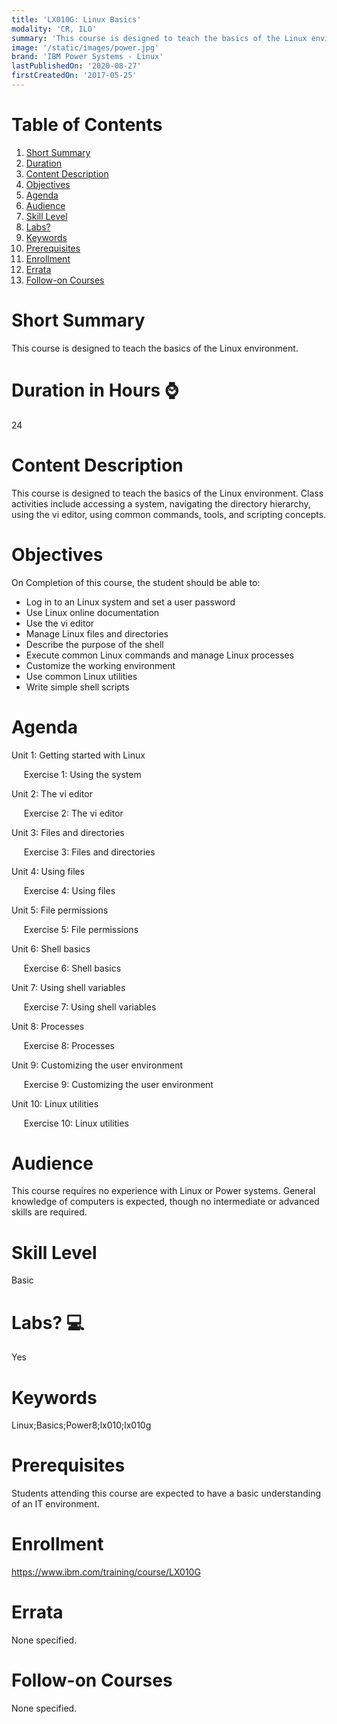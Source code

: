 ```yaml
---
title: 'LX010G: Linux Basics'
modality: 'CR, ILO'
summary: 'This course is designed to teach the basics of the Linux environment.'
image: '/static/images/power.jpg'
brand: 'IBM Power Systems - Linux'
lastPublishedOn: '2020-08-27'
firstCreatedOn: '2017-05-25'
---
```

# Table of Contents
1.  [Short Summary](#short-summary)
2.  [Duration](#duration-in-hours-)
3.  [Content Description](#content-description)
4.  [Objectives](#objectives)
5.  [Agenda](#agenda)
6.  [Audience](#audience)
7.  [Skill Level](#skill-level)
8.  [Labs?](#labs-)
9.  [Keywords](#keywords)
10. [Prerequisites](#prerequisites)
11. [Enrollment](#enrollment)
12. [Errata](#errata)
13. [Follow-on Courses](#follow-on-courses)

# Short Summary
This course is designed to teach the basics of the Linux environment.

# Duration in Hours ⌚
24

# Content Description
<p>This course is designed to teach the basics of the Linux environment. Class activities include accessing a system, navigating the directory hierarchy, using the vi editor, using common commands, tools, and scripting concepts.</p>

# Objectives
<p>On Completion of this course, the student should be able to:</p>

<ul>
	<li>Log in to an Linux system and set a user password</li>
	<li>Use Linux online documentation</li>
	<li>Use the vi editor</li>
	<li>Manage Linux files and directories</li>
	<li>Describe the purpose of the shell</li>
	<li>Execute common Linux commands and manage Linux processes</li>
	<li>Customize the working environment</li>
	<li>Use common Linux utilities</li>
	<li>Write simple shell scripts</li>
</ul>

# Agenda
<p>Unit 1: Getting started with Linux</p><p>&nbsp;&nbsp;&nbsp;&nbsp; Exercise 1: Using the system</p><p>Unit 2: The vi editor</p><p>&nbsp;&nbsp;&nbsp;&nbsp; Exercise 2: The vi editor</p><p>Unit 3: Files and directories</p><p>&nbsp;&nbsp;&nbsp;&nbsp; Exercise 3: Files and directories</p><p>Unit 4: Using files</p><p>&nbsp;&nbsp;&nbsp;&nbsp; Exercise 4: Using files</p><p>Unit 5: File permissions</p><p>&nbsp;&nbsp;&nbsp;&nbsp; Exercise 5: File permissions</p><p>Unit 6: Shell basics</p><p>&nbsp;&nbsp;&nbsp;&nbsp; Exercise 6: Shell basics</p><p>Unit 7: Using shell variables</p><p>&nbsp;&nbsp;&nbsp;&nbsp; Exercise 7: Using shell variables</p><p>Unit 8: Processes</p><p>&nbsp;&nbsp;&nbsp;&nbsp; Exercise 8: Processes</p><p>Unit 9: Customizing the user environment</p><p>&nbsp;&nbsp;&nbsp;&nbsp; Exercise 9: Customizing the user environment</p><p>Unit 10: Linux utilities</p><p>&nbsp;&nbsp;&nbsp;&nbsp; Exercise 10: Linux utilities</p>

# Audience
<p>This course requires no experience with Linux or Power systems. General knowledge of computers is expected, though no intermediate or advanced skills are required.</p>

# Skill Level
Basic

# Labs? 💻
Yes

# Keywords
Linux;Basics;Power8;lx010;lx010g

# Prerequisites
<p>Students attending this course are expected to have a basic understanding of an IT environment.</p>

# Enrollment
https://www.ibm.com/training/course/LX010G

# Errata
None specified.

# Follow-on Courses
None specified.

